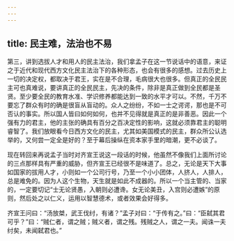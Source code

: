 ```yaml
---
---
---
```

title: 民主难，法治也不易
---




第三，讲到选拔人才和用人的民主法治，我们拿孟子在这一节说话中的语意，来证之于近代和现代西方文化民主法治下的各种形态，也会有很多的感想。过去历史上一切的决定权，都取决于君王，实在是不合理，毛病很大也很多。但真正的全民民主可也真难说，要讲真正的全民民主，先决的条件，除非是真正做到全民都是圣贤。至少要全民的教育水准、学识修养都能达到一致的水平才可以。不然，千万不要忘了群众有时的确是很盲从盲动的。众人之纷纷，不如一士之谔谔，那也是不可否认的事实。所以国人皆曰如何如何，也并不见得就是真正的是非善恶。因此一个强有力的君主，他的主张的确具有百分之百决定性的影响，这就必须靠君主的聪明睿智了。我们放眼看今日西方文化的民主，尤其如美国模式的民主，群众所公认选举的，又何尝一定全是好的？至于幕后操纵在资本家手里的暗潮，更不必谈了。

现在转回来再说孟子当时对齐宣王说这一段话的时候，他虽然不像我们上面所讨论的三点那样具有严重的威胁，但齐宣王已经很不是味道了。总之，无论是天下大事如国家的拔用人才，小则如一个公司行号，乃至一个小小团体，人挤人，人排人，总是难免的。因为人这个生物，天生就是如此不成器的。所以一个当主管的、当家的，一定要切记“士无论贤愚，入朝则必遭谗。女无论美丑，入宫则必遭嫉”的原则，然后处之以仁义，运用以智慧德术，或者效果会好得多。

齐宣王问曰：“汤放桀，武王伐纣，有诸？”孟子对曰：“于传有之。”曰：“臣弑其君可乎？”曰：“贼仁者，谓之贼；贼义者，谓之残。残贼之人，谓之一夫。闻诛一夫纣矣，未闻弑君也。”